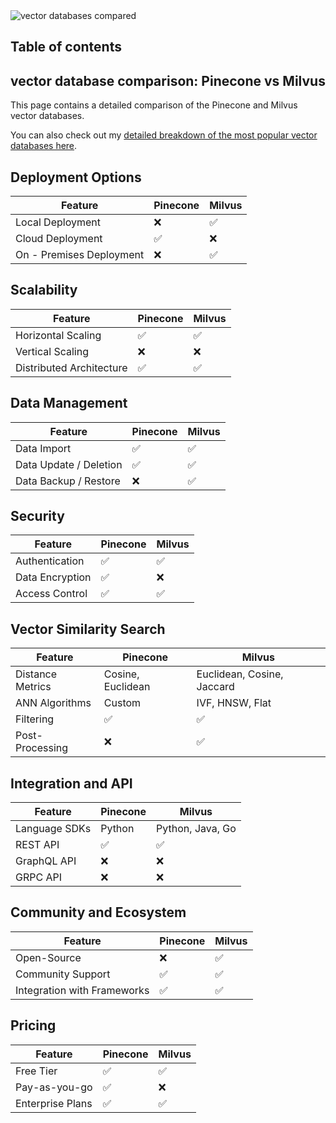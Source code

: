 







<Image src={vectorDatabasesCompared} alt="vector databases compared" />

## Table of contents

## vector database comparison: Pinecone vs Milvus

This page contains a detailed comparison of the Pinecone and Milvus vector databases.

You can also check out my [detailed breakdown of the most popular vector databases here](/blog/vector-databases-compared). 

## Deployment Options
  | Feature | Pinecone | Milvus |
| ---------| -------------| -------------|
| Local Deployment | ❌ | ✅ |
| Cloud Deployment | ✅ | ❌ |
| On - Premises Deployment | ❌ | ✅ |

## Scalability
  | Feature | Pinecone | Milvus |
| ---------| -------------| -------------|
| Horizontal Scaling | ✅ | ✅ |
| Vertical Scaling | ❌ | ❌ |
| Distributed Architecture | ✅ | ✅ |

## Data Management
  | Feature | Pinecone | Milvus |
| ---------| -------------| -------------|
| Data Import | ✅ | ✅ |
| Data Update / Deletion | ✅ | ✅ |
| Data Backup / Restore | ❌ | ✅ |

## Security
  | Feature | Pinecone | Milvus |
| ---------| -------------| -------------|
| Authentication | ✅ | ✅ |
| Data Encryption | ✅ | ❌ |
| Access Control | ✅ | ✅ |

## Vector Similarity Search
| Feature | Pinecone | Milvus |
|---------|-------------|-------------|
| Distance Metrics | Cosine, Euclidean | Euclidean, Cosine, Jaccard |
| ANN Algorithms | Custom | IVF, HNSW, Flat |
| Filtering | ✅ | ✅ |
| Post-Processing | ❌ | ✅ |

## Integration and API
| Feature | Pinecone | Milvus |
|---------|-------------|-------------|
| Language SDKs | Python | Python, Java, Go |
| REST API | ✅ | ✅ |
| GraphQL API | ❌ | ❌ |
| GRPC API | ❌ | ❌ |

## Community and Ecosystem
| Feature | Pinecone | Milvus |
|---------|-------------|-------------|
| Open-Source | ❌ | ✅ |
| Community Support | ✅ | ✅ |
| Integration with Frameworks | ✅ | ✅ |

## Pricing
| Feature | Pinecone | Milvus |
|---------|-------------|-------------|
| Free Tier | ✅ | ✅ |
| Pay-as-you-go | ✅ | ❌ |
| Enterprise Plans | ✅ | ✅ |
  